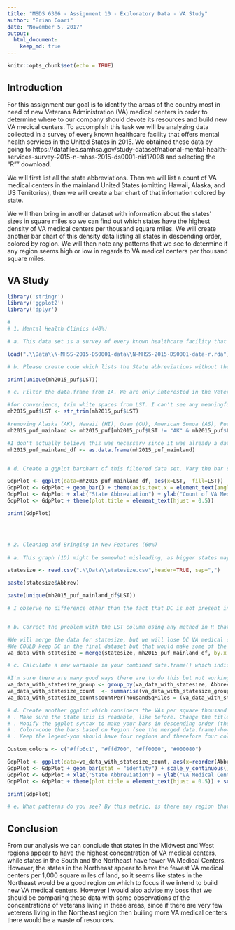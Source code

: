```yaml
---
title: "MSDS 6306 - Assignment 10 - Exploratory Data - VA Study"
author: "Brian Coari"
date: "November 5, 2017"
output: 
  html_document:
    keep_md: true
---
```


```r
knitr::opts_chunk$set(echo = TRUE)
```

## Introduction

For this assignment our goal is to identify the areas of the country most in need of new Veterans Administration (VA) medical centers in order to determine where to our company should devote its resources and build new VA medical centers. To accomplish this task we will be analyzing data collected in a survey of every known healthcare facility that offers mental health services in the United States in 2015. We obtained these data by going to  https://datafiles.samhsa.gov/study-dataset/national-mental-health-services-survey-2015-n-mhss-2015-ds0001-nid17098 and selecting the "R"" download.

We will first list all the state abbreviations. Then we will list a count of VA medical centers in the mainland United States (omitting Hawaii, Alaska, and US Territories), then we will create a bar chart of that infomation colored by state.

We will then bring in another dataset with information about the states' sizes in square miles so we can find out which states have the highest density of VA medical centers per thousand square miles. We will create another bar chart of this density data listing all states in descending order, colored by region. We will then note any patterns that we see to determine if any region seems high or low in regards to VA medical centers per thousand square miles. 

## VA Study

```r

library('stringr')
library('ggplot2')
library('dplyr')

# 
# 1. Mental Health Clinics (40%)

# a. This data set is a survey of every known healthcare facility that offers mental health services in the United States in 2015. Navigate to https://datafiles.samhsa.gov/study-dataset/national-mental-health-services-survey-2015-n-mhss-2015-ds0001-nid17098 and select the R download. Look through the codebook PDF for an explanation on certain variables. Upon opening the RDA file, the data set should be inserted into your global environment, which you can then reference.

load(".\\Data\\N-MHSS-2015-DS0001-data\\N-MHSS-2015-DS0001-data-r.rda")

# b. Please create code which lists the State abbreviations without their counts, one abbreviation per State value. It does not have to in data frame format. A vector is fine.

print(unique(mh2015_puf$LST))

# c. Filter the data.frame from 1A. We are only interested in the Veterans Administration (VA) medical centers in the mainland United States-create a listing of counts of these centers by state, including only mainland locations. Alaska, Hawaii, and U.S. territories should be omitted. DC, while not a state, is in the mainland, so it should remain included. Convert this to data.frame()

#for convenience, trim white spaces from LST. I can't see any meaningful use for whitespace so I'll do this to the main dataset.
mh2015_puf$LST <- str_trim(mh2015_puf$LST)

#removing Alaska (AK), Hawaii (HI), Guam (GU), American Somoa (AS), Puerto Rico (PR), and the US Virgin Islands (VI)
mh2015_puf_mainland <- mh2015_puf[mh2015_puf$LST != "AK" & mh2015_puf$LST != "HI" &  mh2015_puf$LST != "GU" & mh2015_puf$LST != "AS" & mh2015_puf$LST != "PR" & mh2015_puf$LST != "VI", ]

#I don't actually believe this was necessary since it was already a data frame. I'm not sure what I did wrong before this but I thought I should demonstrate that I know how to do this...
mh2015_puf_mainland_df <- as.data.frame(mh2015_puf_mainland)


# d. Create a ggplot barchart of this filtered data set. Vary the bar's colors by what State it has listed. Give it an appropriately professional title that is centered. Make sure you have informative axis labels. The State axis should be readable, not layered over each other. You're welcome to have a legend or not.

GdpPlot <- ggplot(data=mh2015_puf_mainland_df, aes(x=LST,  fill=LST))
GdpPlot <- GdpPlot + geom_bar() + theme(axis.text.x = element_text(angle = 90, hjust = 1)) 
GdpPlot <- GdpPlot + xlab("State Abbreviation") + ylab("Count of VA Medical Centers") + ggtitle("Count of VA Medical Centers by State")
GdpPlot <- GdpPlot + theme(plot.title = element_text(hjust = 0.5)) 

print(GdpPlot)




# 2. Cleaning and Bringing in New Features (60%)
 
# a. This graph (1D) might be somewhat misleading, as bigger states may have more hospitals, but could be more sparsely located. Read statesize.csv into your R environment. This contains essentially a vector of square miles for each state. In trying to merge it with your data.frame() from 1C, you find that they don't match. Use paste() on your LST column in 1C to see what the matter is, and write what you observe in a comment.

statesize <- read.csv(".\\Data\\statesize.csv",header=TRUE, sep=",")

paste(statesize$Abbrev)

paste(unique(mh2015_puf_mainland_df$LST))

# I observe no difference other than the fact that DC is not present in statesize. I am guessing this is referring to the spaces at the end of LST that I omitted previously in data cleanup, so I am proceeding with the assignment since there's no point in fixing it again. See above :).


# b. Correct the problem with the LST column using any method in R that is programmatic and easily understandable. Once you have made these state abbreviations identical to statesize.csv's Abbrev column, merge the data.frame() from 1C and statesize.csv in order to add size information.

#We will merge the data for statesize, but we will lose DC VA medical center data in the merge since there is no statesize information for DC
#We COULD keep DC in the final dataset but that would make some of the analytics we plan to do problematic, and the default behavior of the merge function is to omit it
va_data_with_statesize = merge(statesize, mh2015_puf_mainland_df, by.x = "Abbrev", by.y = "LST")

# c. Calculate a new variable in your combined data.frame() which indicates the VA hospitals per thousand square miles.

#I'm sure there are many good ways there are to do this but not working with a grouped table was getting difficult, so I'm creating a grouped table of counts of hospitals by region.
va_data_with_statesize_group <- group_by(va_data_with_statesize, Abbrev, Region, SqMiles)
va_data_with_statesize_count  <- summarise(va_data_with_statesize_group,count = n())
va_data_with_statesize_count$countPerThousandSqMiles = (va_data_with_statesize_count$SqMiles/1000)/va_data_with_statesize_count$count

# d. Create another ggplot which considers the VAs per square thousand miles, rather than just frequency.
# . Make sure the State axis is readable, like before. Change the title and axes as appropriate.
# . Modify the ggplot syntax to make your bars in descending order (there are StackOverflow topics for this, and I have demonstrated how in Live Coding in prior classes).
# . Color-code the bars based on Region (see the merged data.frame)-however, change the color scheme from the default. Any set of colors is fine, so long as it is readable.
# . Keep the legend-you should have four regions and therefore four colors.

Custom_colors <- c("#ffb6c1", "#ffd700", "#ff0000", "#000080")

GdpPlot <- ggplot(data=va_data_with_statesize_count, aes(x=reorder(Abbrev, -countPerThousandSqMiles), y=countPerThousandSqMiles, fill=Region))
GdpPlot <- GdpPlot + geom_bar(stat = "identity") + scale_y_continuous() + theme(axis.text.x = element_text(angle = 90, hjust = 1)) 
GdpPlot <- GdpPlot + xlab("State Abbreviation") + ylab("VA Medical Centers per 1,000 Square Miles") + ggtitle("VA Medical Centers per 1,000 Square Miles by State")
GdpPlot <- GdpPlot + theme(plot.title = element_text(hjust = 0.5)) + scale_fill_manual(values=Custom_colors)

print(GdpPlot)

# e. What patterns do you see? By this metric, is there any region that seems relatively high for VA medical centers per thousand square miles? How about low? Given these data, what advice might you give your boss before you start modeling (and why)?

```

## Conclusion

From our analysis we can conclude that states in the Midwest and West regions appear to have the highest concentration of VA medical centers, while states in the South and the Northeast have fewer VA Medical Centers. However, the states in the Northeast appear to have the fewest VA medical centers per 1,000 square miles of land, so it seems like states in the Northeast would be a good region on which to focus if we intend to build new VA medical centers. However I would also advise my boss that we should be comparing these data with some observations of the concentrations of veterans living in these areas, since if there are very few veterens living in the Northeast region then builing more VA medical centers there would be a waste of resources. 